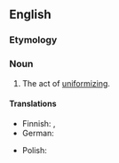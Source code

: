 ==English==
{{wikipedia|dab=uniformization}}

===Etymology===
{{suffix|en|uniform|ization}}

===Noun===
{{en-noun|~}}

# The act of [[uniformizing]].

====Translations====
{{trans-top}}
* Finnish: {{t|fi|uniformisaatio}}, {{t|fi|uniformisointi}}
* German: {{t|de|Uniformisierung|f}}
{{trans-mid}}
* Polish: {{t-needed|pl}}
{{trans-bottom}}